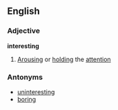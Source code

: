 ==English==
===Adjective===
'''interesting'''
# [[Arousing]] or [[holding]] the [[attention]]
===Antonyms===
* [[uninteresting]]
* [[boring]]